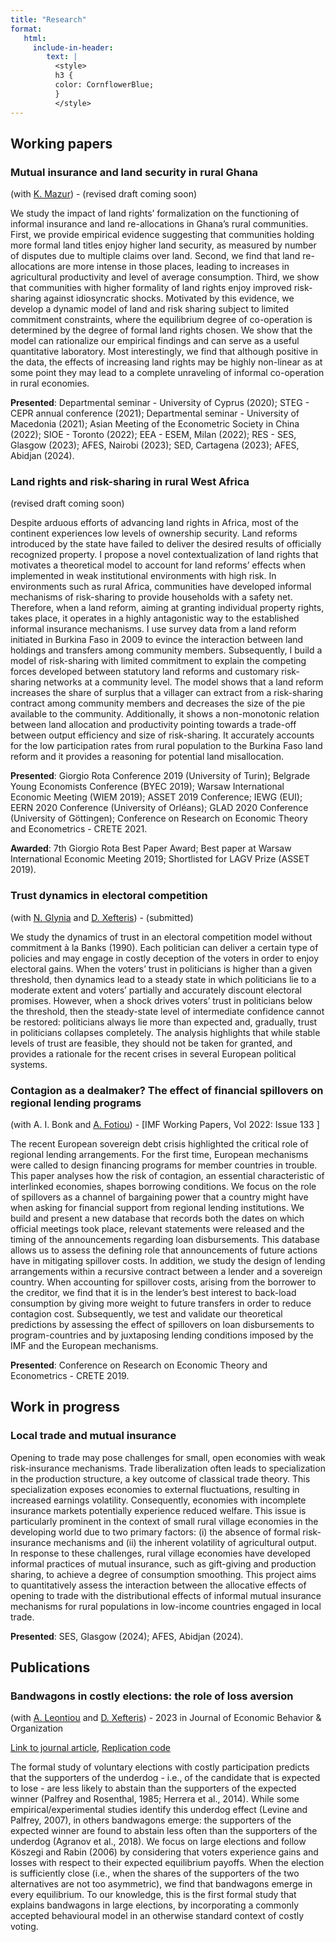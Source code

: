 ```yaml
---
title: "Research"
format: 
   html:
     include-in-header: 
        text: |
          <style>
          h3 {
          color: CornflowerBlue;
          }
          </style>
---
```


## Working papers

### Mutual insurance and land security in rural Ghana

(with [K. Mazur](https://sites.google.com/site/mazurecon/home)) - (revised draft coming soon)

We study the impact of land rights' formalization on the functioning of informal insurance and land re-allocations in Ghana's rural communities. First, we provide empirical evidence suggesting that communities holding more formal land titles enjoy higher land security, as measured by number of disputes due to multiple claims over land. Second, we find that land re-allocations are more intense in those places, leading to increases in agricultural productivity and level of average consumption. Third, we show that communities with higher formality of land rights enjoy improved risk-sharing against idiosyncratic shocks. Motivated by this evidence, we develop a dynamic model of land and risk sharing subject to limited commitment constraints, where the equilibrium degree of co-operation is determined by the degree of formal land rights chosen. We show that the model can rationalize our empirical findings and can serve as a useful quantitative laboratory. Most interestingly, we find that although positive in the data, the effects of increasing land rights may be highly non-linear as at some point they may lead to a complete unraveling of informal co-operation in rural economies.

**Presented**: Departmental seminar - University of Cyprus (2020); STEG - CEPR annual conference (2021); Departmental seminar - University of Macedonia (2021); Asian Meeting of the Econometric Society in China (2022); SIOE - Toronto (2022); EEA - ESEM, Milan (2022); RES - SES, Glasgow (2023); AFES, Nairobi (2023); SED, Cartagena (2023); AFES, Abidjan (2024).

### Land rights and risk-sharing in rural West Africa

(revised draft coming soon)

Despite arduous efforts of advancing land rights in Africa, most of the continent experiences low levels of ownership security. Land reforms introduced by the state have failed to deliver the desired results of officially recognized property. I propose a novel contextualization of land rights that motivates a theoretical model to account for land reforms’ effects when implemented in weak institutional environments with high risk. In environments such as rural Africa, communities have developed informal mechanisms of risk-sharing to provide households with a safety net. Therefore, when a land reform, aiming at granting individual property rights, takes place, it operates in a highly antagonistic way to the established informal insurance mechanisms. I use survey data from a land reform initiated in Burkina Faso in 2009 to evince the interaction between land holdings and transfers among community members. Subsequently, I build a model of risk-sharing with limited commitment to explain the competing forces developed between statutory land reforms and customary risk-sharing networks at a community level. The model shows that a land reform increases the share of surplus that a villager can extract from a risk-sharing contract among community members and decreases the size of the pie available to the community. Additionally, it shows a non-monotonic relation between land allocation and productivity pointing towards a trade-off between output efficiency and size of risk-sharing. It accurately accounts for the low participation rates from rural population to the Burkina Faso land reform and it provides a reasoning for potential land misallocation.

**Presented**: Giorgio Rota Conference 2019 (University of Turin); Belgrade Young Economists Conference (BYEC 2019); Warsaw International Economic Meeting (WIEM 2019); ASSET 2019 Conference; IEWG (EUI); EERN 2020 Conference (University of Orléans); GLAD 2020 Conference (University of Göttingen); Conference on Research on Economic Theory and Econometrics - CRETE 2021.

**Awarded**: 7th Giorgio Rota Best Paper Award; Best paper at Warsaw International Economic Meeting 2019; Shortlisted for LAGV Prize (ASSET 2019).

### Trust dynamics in electoral competition

(with [N. Glynia](https://sites.google.com/view/nektaria-glynia/home) and [D. Xefteris](https://sites.google.com/site/dxefteris/)) - (submitted)

We study the dynamics of trust in an electoral competition model without commitment à la Banks (1990). Each politician can deliver a certain type of policies and may engage in costly deception of the voters in order to enjoy electoral gains. When the voters' trust in politicians is higher than a given threshold, then dynamics lead to a steady state in which politicians lie to a moderate extent and voters' partially and accurately discount electoral promises. However, when a shock drives voters' trust in politicians below the threshold, then the steady-state level of intermediate confidence cannot be restored: politicians always lie more than expected and, gradually, trust in politicians collapses completely. The analysis highlights that while stable levels of trust are feasible, they should not be taken for granted, and provides a rationale for the recent crises in several European political systems.

### Contagion as a dealmaker? The effect of financial spillovers on regional lending programs

(with A. I. Bonk and [A. Fotiou](https://sites.google.com/site/alexandrafotiou/home)) - \[IMF Working Papers, Vol 2022: Issue 133 \]

The recent European sovereign debt crisis highlighted the critical role of regional lending arrangements. For the first time, European mechanisms were called to design financing programs for member countries in trouble. This paper analyses how the risk of contagion, an essential characteristic of interlinked economies, shapes borrowing conditions. We focus on the role of spillovers as a channel of bargaining power that a country might have when asking for financial support from regional lending institutions. We build and present a new database that records both the dates on which official meetings took place, relevant statements were released and the timing of the announcements regarding loan disbursements. This database allows us to assess the defining role that announcements of future actions have in mitigating spillover costs. In addition, we study the design of lending arrangements within a recursive contract between a lender and a sovereign country. When accounting for spillover costs, arising from the borrower to the creditor, we find that it is in the lender’s best interest to back-load consumption by giving more weight to future transfers in order to reduce contagion cost. Subsequently, we test and validate our theoretical predictions by assessing the effect of spillovers on loan disbursements to program-countries and by juxtaposing lending conditions imposed by the IMF and the European mechanisms.

**Presented**: Conference on Research on Economic Theory and Econometrics - CRETE 2019.

## Work in progress

### Local trade and mutual insurance

Opening to trade may pose challenges for small, open economies with weak risk-insurance mechanisms. Trade liberalization often leads to specialization in the production structure, a key outcome of classical trade theory. This specialization exposes economies to external fluctuations, resulting in increased earnings volatility. Consequently, economies with incomplete insurance markets potentially experience reduced welfare. This issue is particularly prominent in the context of small rural village economies in the developing world due to two primary factors: (i) the absence of formal risk-insurance mechanisms and (ii) the inherent volatility of agricultural output. In response to these challenges, rural village economies have developed informal practices of mutual insurance, such as gift-giving and production sharing, to achieve a degree of consumption smoothing. This project aims to quantitatively assess the interaction between the allocative effects of opening to trade with the distributional effects of informal mutual insurance mechanisms for rural populations in low-income countries engaged in local trade.

**Presented**: SES, Glasgow (2024); AFES, Abidjan (2024).

## Publications

### Bandwagons in costly elections: the role of loss aversion

(with [A. Leontiou](https://sites.google.com/view/anastasialeontiou) and [D. Xefteris](https://sites.google.com/site/dxefteris/)) - 2023 in Journal of Economic Behavior & Organization

[Link to journal article](https://www.sciencedirect.com/science/article/pii/S016726812300077X?via%3Dihub), [Replication code](https://github.com/GManalis/Bandwagons_in_Costly_Elections.git)

The formal study of voluntary elections with costly participation predicts that the supporters of the underdog - i.e., of the candidate that is expected to lose - are less likely to abstain than the supporters of the expected winner (Palfrey and Rosenthal, 1985; Herrera et al., 2014). While some empirical/experimental studies identify this underdog effect (Levine and Palfrey, 2007), in others bandwagons emerge: the supporters of the expected winner are found to abstain less often than the supporters of the underdog (Agranov et al., 2018). We focus on large elections and follow Köszegi and Rabin (2006) by considering that voters experience gains and losses with respect to their expected equilibrium payoffs. When the election is sufficiently close (i.e., when the shares of the supporters of the two alternatives are not too asymmetric), we find that bandwagons emerge in every equilibrium. To our knowledge, this is the first formal study that explains bandwagons in large elections, by incorporating a commonly accepted behavioural model in an otherwise standard context of costly voting.

## 

